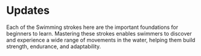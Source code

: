 
# Updates

Each of the Swimming strokes here are the important foundations for beginners to learn. Mastering these strokes enables swimmers to discover and experience a wide range of movements in the water, helping them build strength, endurance, and adaptability.

<br></br>
<Cards>
<Card
  title="Front Crawl"
  href="/guide/strokes/frontcrawl"
/>
<Card
  title="Back Crawl"
  href="/guide/strokes/backcrawl"
/>
<Card
  title="Sidestroke"
  href="/guide/strokes/sidestroke"
/>
<Card
  title="Breaststoke"
  href="/guide/strokes/breaststroke"
/>
</Cards>